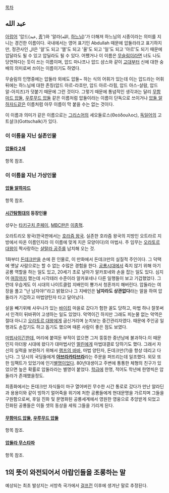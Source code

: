[[목차]]
==  عبد الله ==
[[아랍어]] '압드(عبد‎, [[노예|종]]')와 '알라(الله, [[하느님]])'가 더해져 하느님의 시종이라는 의미를 지니는 경건한 이름이다. 국내에서는 영어 표기인 Abdullah 때문에 압둘라라고 표기하지만, 정관사인 ال은 '알'도 되고 '엘'도 되고 '울'도 되고 '일'도 되고 '아르'도 되기 때문에 압달라도 될 수 있고 압딜라도 될 수 있다. 어쨌거나 이 이름은 [[무슬림]]이라면 너도 나도 당연하다는 듯이 쓰는 이름이며, 압드 마나프나 압드 샴스와 같이 [[아랍 신화|고대]]부터 신에 대한 숭배의 의미로써 쓰이는 이름이기도 하였다. 

무슬림의 인명중에는 압둘라 외에도 압둘~ 하는 식의 어휘가 있는데 이는 압드라는 어휘 뒤에는 하느님에 대한 존칭(압드 아르-라흐만, 압드 아르-라힘, 압드 아스-살람, 압드 알-아지즈)가 덧붙기 때문에 그런 것이다. 그렇기 때문에 통념적인 생각과는 달리 [[무함마드 압둘]], [[우루무드 압둘]] 같은 이름처럼 압둘이라는 이름이 단독으로 쓰이거나 [[압둘 알하자드]]같은 이름처럼 아무 이름이 막 붙을 수는 없는 것이다.

이 이름과 의미가 같은 이름으로는 [[그리스어]]의 세오둘로스(Θεόδουλος), [[독일어]]의 고트샬크(Gottschalk)가 있다.

=== 이 이름을 지닌 실존인물 ===
==== [[압둘라 2세]] ====
항목 참조.

=== 이 이름을 지닌 가상인물 ===
==== [[압둘 알하자드]] ====
항목 참조.

==== [[시간탐험대]]의 등장인물 ====
성우는 [[타키구치 준페이]], [[MBC]]판은 [[이종혁]].

오라트리오 왕국(한국판에서는 [[호라즘 왕국]]. 실존한 호라즘 왕국의 지방인 오트라르 지방에서 따온 이름인지라 이 이름에 맞게 지은 모양이다)의 마법사. 주 임무는 [[오라토르 대왕]]이 짝사랑하는 [[샬랄라 공주]]를 납치해 오는 것.

1화부터 [[돈데크만]]을 손에 쥔 인물로, 이 만화에서 돈데크만의 실질적 주인이다. 그 덕택에 옛날 사람으로는 할 수 없는 수많은 경험을 한다. [[공룡]]시대에서 죽지 않기 위해 아기공룡 역할을 하는 일도 있고, 20세기 초로 날아가 알카포네와 손을 잡는 일도 있다. 심지어 [[여장]]까지 했는데 시각테러 수준이라 알카포네나 다른 일행들이 보고 기겁했었다. 그런데 우습게도 이 시대의 나이트클럽 지배인이 뿅가서 청혼까지 해버린다. 압둘라는 여장을 풀고 "난 남자야!"라고 밝혔으나 그 지배인은 '''남자라도 상관없다'''라는 말을 하여 압둘라가 기겁하고 마법양탄자 타고 달아났다.

살을 빼기위해 사우나가 있는 [[바이킹]] 마을로 갔다가 험한 꼴도 당하고, 마법 하나 잘못써서 인격이 뒤바뀌어 고생하는 일도 있었다. 악역이긴 하지만 그래도 피눈물 없는 악역은 절대 아니고 [[오라토르 대왕]]에게 굽신거리며 눈치보는 중간관리자였다. 때문에 주인공 일행과도 손잡기도 하고 돕기도 했으며 때론 사람이 좋은 점도 보였다.

[[마법사]]이긴한데, 머리에 붙여둔 부적이 없으면 그저 뚱뚱한 중년남에 불과하다.이 때문인지 아더왕 시대에 왔다가 대마법사인 [[멀린]]에게 마법대결로 당하기도 했다. 그래서 자신의 실력을 보완하기 위해서 [[램프의 바바]], 마법 양탄자, 돈데크만(?)을 항상 데리고 다닌다. 그 당시의 국딩들에게 '''[[아브라카다브라|아브라카타브라]]'''라는 주문을 퍼뜨리는데 일조했다. 외모 또한 임팩트가 있었기에 인기[[별명]]이었다. 80년대생이고 주변에 통통한 체형의 친구가 있었으면 높은 확률로 압둘라라는 별명이 붙었다. [[학급]]에 한명, 적어도 학년에 한명씩은 압둘라가 존재했을정도. 

최종화에서는 돈데크만 자식들이 마구 열어버린 무수한 시간 통로로 갔다가 만난 알라딘과 용용이와 같이 빙하기 얼어죽을 위기에 처한 공룡들에게 현대문명을 가르치며 그들을 구원함으로써, 후일 진화 및 문명화된 공룡세계에서 영원한 영웅으로 추앙받게 되었고 진화된 공룡들은 이들 셋의 동상을 세워 그들을 기리게 된다.

==== [[무함마드 압둘]], [[우루무드 압둘]] ====
항목 참조.

==== [[압둘라 무스타파]] ====
항목 참조.

== 1의 뜻이 와전되어서 아랍인들을 조롱하는 말 ==
예상되는 최초 발상지는 서방측 국가에서 [[걸프 전쟁|걸프전]] 이후에 생겨난 말로 추정된다.
